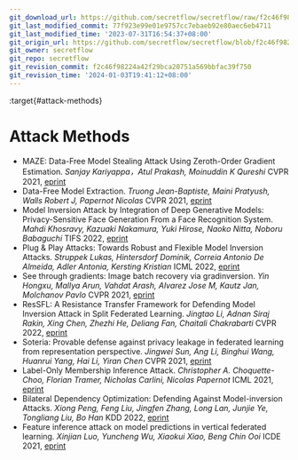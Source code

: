 ```yaml
---
git_download_url: https://github.com/secretflow/secretflow/raw/f2c46f98224a42f29bca20751a569bbfac39f750/docs/awesome-pets/papers/applications/multimedia/attack.md
git_last_modified_commit: 77f923e99e01e9757cc7ebaeb92e80aec6eb4711
git_last_modified_time: '2023-07-31T16:54:37+08:00'
git_origin_url: https://github.com/secretflow/secretflow/blob/f2c46f98224a42f29bca20751a569bbfac39f750/docs/awesome-pets/papers/applications/multimedia/attack.md
git_owner: secretflow
git_repo: secretflow
git_revision_commit: f2c46f98224a42f29bca20751a569bbfac39f750
git_revision_time: '2024-01-03T19:41:12+08:00'
---
```


:target{#attack-methods}

# Attack Methods

- MAZE: Data-Free Model Stealing Attack Using Zeroth-Order Gradient Estimation.
  <em>Sanjay Kariyappa，Atul Prakash, Moinuddin K Qureshi</em>
  CVPR 2021, [eprint](https://ieeexplore.ieee.org/document/9577631)
- Data-Free Model Extraction.
  <em>Truong Jean-Baptiste, Maini Pratyush, Walls Robert J, Papernot Nicolas</em>
  CVPR 2021, [eprint](https://arxiv.org/abs/2011.14779)
- Model Inversion Attack by Integration of Deep Generative Models: Privacy-Sensitive Face Generation From a Face Recognition System.
  <em>Mahdi Khosravy, Kazuaki Nakamura, Yuki Hirose, Naoko Nitta, Noboru Babaguchi</em>
  TIFS 2022, [eprint](https://dl.acm.org/doi/abs/10.1109/TIFS.2022.3140687)
- Plug & Play Attacks: Towards Robust and Flexible Model Inversion Attacks.
  <em>Struppek Lukas, Hintersdorf Dominik, Correia Antonio De Almeida, Adler Antonia, Kersting Kristian</em>
  ICML 2022, [eprint](https://arxiv.org/pdf/2201.12179.pdf)
- See through gradients: Image batch recovery via gradinversion.
  <em>Yin Hongxu, Mallya Arun, Vahdat Arash, Alvarez Jose M, Kautz Jan, Molchanov Pavlo</em>
  CVPR 2021, [eprint](https://arxiv.org/pdf/2007.13635.pdf)
- ResSFL: A Resistance Transfer Framework for Defending Model Inversion Attack in Split Federated Learning.
  <em>Jingtao Li, Adnan Siraj Rakin, Xing Chen, Zhezhi He, Deliang Fan, Chaitali Chakrabarti</em>
  CVPR 2022, [eprint](https://openaccess.thecvf.com/content/CVPR2022/html/Li_ResSFL_A_Resistance_Transfer_Framework_for_Defending_Model_Inversion_Attack_CVPR_2022_paper.html)
- Soteria: Provable defense against privacy leakage in federated learning from representation perspective.
  <em>Jingwei Sun, Ang Li, Binghui Wang, Huanrui Yang, Hai Li, Yiran Chen</em>
  CVPR 2021, [eprint](https://openaccess.thecvf.com/content/CVPR2021/papers/Sun_Soteria_Provable_Defense_Against_Privacy_Leakage_in_Federated_Learning_From_CVPR_2021_paper.pdf)
- Label-Only Membership Inference Attack.
  <em>Christopher A. Choquette-Choo, Florian Tramer, Nicholas Carlini, Nicolas Papernot</em>
  ICML 2021, [eprint](http://proceedings.mlr.press/v139/choquette-choo21a/choquette-choo21a.pdf)
- Bilateral Dependency Optimization: Defending Against Model-inversion Attacks.
  <em>Xiong Peng, Feng Liu, Jingfen Zhang, Long Lan, Junjie Ye, Tongliang Liu, Bo Han</em>
  KDD 2022, [eprint](https://arxiv.org/abs/2206.05483)
- Feature inference attack on model predictions in vertical federated learning.
  <em>Xinjian Luo, Yuncheng Wu, Xiaokui Xiao, Beng Chin Ooi</em>
  ICDE 2021, [eprint](https://arxiv.org/abs/2010.10152)
